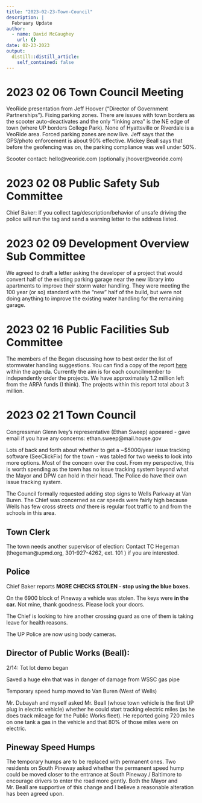 ```yaml
---
title: "2023-02-23-Town-Council"
description: |
  February Update
author:
  - name: David McGaughey
    url: {}
date: 02-23-2023
output:
  distill::distill_article:
    self_contained: false
---
```


# 2023 02 06 Town Council Meeting

VeoRide presentation from Jeff Hoover (“Director of Government Partnerships”). Fixing parking zones. There are issues with town borders as the scooter auto-deactivates and the only “linking area” is the NE edge of town (where UP borders College Park). None of Hyattsville or Riverdale is a VeoRide area. Forced parking zones are now live. Jeff says that the GPS/photo enforcement is about 90% effective. Mickey Beall says that before the geofencing was on, the parking compliance was well under 50%. 

Scooter contact: hello@veoride.com (optionally jhoover@veoride.com)

# 2023 02 08 Public Safety Sub Committee

Chief Baker: If you collect tag/description/behavior of unsafe driving the police will run the tag and send a warning letter to the address listed.

# 2023 02 09 Development Overview Sub Committee

We agreed to draft a letter asking the developer of a project that would convert half of the existing parking garage near the new library into apartments to improve their storm water handling. They were meeting the 100 year (or so) standard with the "new" half of the build, but were not doing anything to improve the existing water handling for the remaining garage. 

# 2023 02 16 Public Facilities Sub Committee

The members of the Began discussing how to best order the list of stormwater handling suggestions. You can find a copy of the report [here](https://www.upmd.org/AgendaCenter/ViewFile/Agenda/_12192022-715) within the agenda. Currently the aim is for each councilmember to independently order the projects. We have approximately 1.2 million left from the ARPA funds (I think). The projects within this report total about 3 million. 


# 2023 02 21 Town Council

Congressman Glenn Ivey's representative (Ethan Sweep) appeared - gave email if you have any concerns: ethan.sweep@mail.house.gov

Lots of back and forth about whether to get a ~\$5000/year issue tracking software (SeeClickFix) for the town - was tabled for two weeks to look into more options. Most of the concern over the cost. From my perspective, this is worth spending as the town has no issue tracking system beyond what the Mayor and DPW can hold in their head. The Police do have their own issue tracking system. 

The Council formally requested adding stop signs to Wells Parkway at Van Buren. The Chief was concerned as car speeds were fairly high because Wells has few cross streets *and* there is regular foot traffic to and from the schools in this area.  

## Town Clerk

The town needs another supervisor of election: Contact TC Hegeman (thegeman@upmd.org, 301-927-4262, ext. 101 ) if you are interested.

## Police

Chief Baker reports **MORE CHECKS STOLEN - stop using the blue boxes.**

On the 6900 block of Pineway a vehicle was stolen. The keys were **in the car.** Not mine, thank goodness. Please lock your doors.

The Chief is looking to hire another crossing guard as one of them is taking leave for health reasons.

The UP Police are now using body cameras.

## Director of Public Works (Beall):

2/14: Tot lot demo began

Saved a huge elm that was in danger of damage from WSSC gas pipe

Temporary speed hump moved to Van Buren (West of Wells)

Mr. Dubayah and myself asked Mr. Beall (whose town vehicle is the first UP plug in electric vehicle) whether he could start tracking electric miles (as he does track mileage for the Public Works fleet). He reported going 720 miles on one tank a gas in the vehicle and that 80% of those miles were on electric. 

## Pineway Speed Humps

The temporary humps are to be replaced with permanent ones. Two residents on South Pineway asked whether the permanent speed hump could be moved closer to the entrance at South Pineway / Baltimore to encourage drivers to enter the road more gently. Both the Mayor and Mr. Beall are supportive of this change and I believe a reasonable alteration has been agreed upon.
